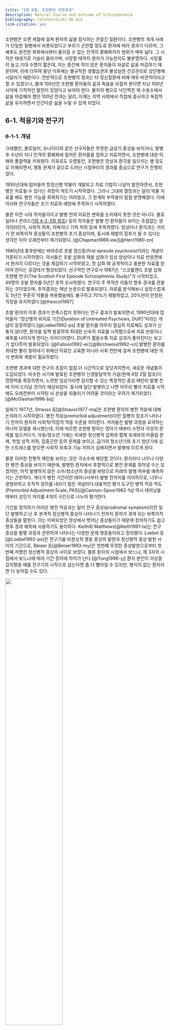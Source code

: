 ```yaml
---
title: "1장 6절: 조현병의 자연경과"
description: Natural Course and Outcome of Schizophrenia
bibliography: references/01-06.bib
link-citation: yes
---
```


<a href="article-01-05.html"><i class="arrow far fa-arrow-alt-circle-left"></i></a>

조현병은 오랜 세월에 걸쳐 환자의 삶을 잠식하는 끈질긴 질환이다. 조현병의 개개 사례가 단일한 질병에서 비롯되었다고 부르기 곤란할 정도로 환자에 따라 경과가 다르며, 그 예후도 완전한 회복에서부터 돌이킬 수 없는 인격의 황폐화까지 범위가 매우 넓다. 그 시작은 태생기로 거슬러 올라가며, 사망할 때까지 완치가 가능한지도 불분명하다. 사망률이 높고 기대 수명이 짧은데, 이는 중간에 적지 않은 환자들이 자살로 삶을 마감하기 때문이며, 이에 더하여 중년 이후에는 불규칙한 생활습관과 불성실한 건강관리로 성인병에 시달리기 때문이다. 전반적으로 조현병의 경과는 타 정신질환에 비해 매우 비관적이라고 할 수 있겠으나, 불과 100년전 조현병 환자들의 삶과 죽음을 되짚어 본다면 지난 100년 사이에 기적적인 발전이 있었다고 보아야 한다. 불치의 병으로 낙인찍힌 채 수용소에서 삶을 마감해야 했던 100년 전과는 달리, 이제는 지역 사회에서 직업에 종사하고 독립적 삶을 유지하면서 인간다운 삶을 누릴 수 있게 되었다.

## 6-1. 적응기와 전구기

### 6-1-1. 개념

크레펠린, 블로일러, 슈나이더와 같은 선구자들은 뚜렷한 급성기 증상을 보이거나, 발병 후 수년이 지나 인격의 황폐화에 접어든 환자들을 접하고 치료하면서, 조현병에 대한 이해와 통찰력을 키워왔다. 이후로도 오랜동안, 조현병은 망상과 환각을 일으키는 병 정도로 이해되면서, 행동 문제가 겉으로 드러난 시점부터의 경과를 중심으로 연구가 진행되었다.

1950년대에 접어들어 항정신병 약물이 개발되고 치료 기법이 나날이 발전하면서, 조현병은 치료될 수 있다는 희망이 싹트기 시작하였다. 그러나 그대와 열망과는 달리 약물 치료를 해도 병전 기능을 회복하기는 어려웠고, 그 한계와 부작용이 점점 분명해졌다. 이에 의사와 연구자들은 조기 치료와 예방에 주목하기 시작하였다.

물론 이전 시대 학자들이라고 발병 전의 미묘한 변화를 눈치채지 못한 것은 아니다. 블로일러나 콘라드([1장 4-2-3절 참조](article-01-01.html#delusional-mood)) 등의 학자들은 발병 전 환자들이 보이는 초점없는 생각이라던가, 사회적 위축, 의욕이나 기력 저하 등에 주목하였다. 망상이나 환각과는 거리가 먼 비특이적 증상들이 조현병의 초기 증상이며, 동시에 재발의 징후가 될 수 있다는 생각은 이미 오래전부터 제기되었다. [@Chapman1966-ew][@Herz1980-zn]

1980년대 중후반에는 바야흐로 초발 정신증(first episode psychosis)이라는 개념이 거론되기 시작하였다. 의사들은 초발 삽화와 재발 삽화가 임상 양상이나 치료 반응면에서 현저히 다르다는 것을 체감하기 시작하였고, 첫 삽화 때 공격적이고 충분한 치료를 받아야 한다는 공감대가 형성되었다. 선구적인 연구로서 1987년, "스코틀랜드 초발 삽화 조현병 연구(The Scottish First Episode Schizophrenia Study)"가 시작되었고, 49명의 초발 환자를 5년간 추적 조사하였다. 연구의 주 목적은 이들의 향후 경과를 관찰하는 것이었으며, 추적결과는 매년 논문으로 발표되었다. 자료를 분석해보니 실망스럽게도 5년간 꾸준히 약물을 복용했음에도 불구하고 70%가 재발하였고, 20%만이 안정된 직장을 유지하였다.[@thescot1987]

초발 환자의 이후 경과가 만족스럽지 못하다는 연구 결과가 발표되면서, 1990년대에 접어들자 "정신병의 비치료 기간(Duration of Untreated Psychosis, DUP)"이라는 개념이 등장하였다.[@Loebel1992-ps] 초발 환자를 아무리 열심히 치료해도 성과가 신통치 않다면, 환자를 일찍 발굴하여 최대한 신속히 치료를 시작함으로써 치료 반응이나 예후를 나아지게 한다는 아이디어였다. DUP가 짧을수록 치료 성과가 좋아진다는 보고가 앞다투어 발표되었다. [@Falloon1992-ec][@Birchwood1992-vn] 발병한 환자를 최대한 빨리 찾아내기 위해선 의료인 교육뿐 아니라 사회 전반에 걸쳐 조현병에 대한 의식 변화와 계몽이 필요하였다.

조현병 경과에 대한 연구의 초점이 점점 더 시간적으로 앞당겨지면서, 새로운 개념들이 도입되었다. 비슷한 시기에 발표된 조현병의 신경발달학적 가설(현재 4장 2절 참조)이 영향력을 확장하면서, 노련한 임상가라면 감지할 수 있는 특징적인 증상 패턴이 발병 전에 이미 드러날 것이라 예상되었다. 동시에 일단 발병하고 나면 아무리 빨리 치료를 시작해도 오래전부터 시작된 뇌 손상을 되돌리기 어려울 것이라는 우려가 제기되었다.[@McGlashan1996-bq]

일찌기 1977년, Strauss 등[@Strauss1977-mq]은 조현병 환자의 병전 적응에 대해 논의하기 시작하였다. 병전 적응(premorbid adjustment)이란 질병의 징조가 나타나기 전까지 환자의 사회적/직업적 적응 수준을 의미한다. 저자들은 발병 과정을 요약하는 하나의 모델을 제시했는데, 이에 따르면 조현병 환자는 영아기 때부터 수면과 각성의 문제를 일으키다가, 아동/청소년 기에는 미세한 정신병적 삽화와 함께 또래와의 어울림 문제, 학업 성적 저하, 집중곤란 등의 문제를 보이고, 급기야 청소년기와 초기 청년기에 심한 스트레스를 받으면 사회적 위축과 기능 저하가 심해지면서 발병에 이르게 된다.

물론 이러한 전형적 패턴을 보이는 것은 극소수에 해당할 것이다. 환자마다 너무나 다양한 병전 증상을 보이기 때문에, 발병한 환자에서 후향적으로 병전 문제를 찾아낼 수는 있겠지만, 아직 발병하지 않은 소아/청소년의 증상을 바탕으로 미래의 발병 여부를 예측하기는 곤란하다. 게다가 병전 기간이란 태어나서부터 발병 전까지를 의미하므로, 너무나 광범위하고 조작적 정의를 내리기 힘든 개념이다.대표적인 평가 도구인 병적 적응 척도(Premorbid Adjustment Scale, PAS)[@Cannon-Spoor1982-fq] 역시 태어났을 때부터 성인기 까지를 4개의 구간으로 나누어 평가한다.

기간을 정의하기 어려운 병전 적응과는 달리 전구 증상(prodromal symptom)이란 일단 발병하고 난 후 본격적 정신병적 증상이 나타나기 전까지 환자가 겪게 되는 비특이적 증상들을 말한다. 이는 어찌되었던 정상에서 벗어난 증상들이기 때문에 정의하기도 쉽고 향후 경과 예측에 사용하기도 용이하다. Keith와 Matthews[@Keith1991-ta]는 전구증상을 발병 과정과 관련하여 나타나는 다양한 문제 행동들이라고 정의했다. Loebel 등[@Loebel1992-ps]은 전구기를 비정상적 행동 증상의 발현과 정신병적 증상 발현 사이의 기간으로, Beiser 등[@Beiser1993-my]은 첫번째 뚜렷한 증상발현으로부터 첫번째 저명한 정신병적 증상의 사이로 보았다. 물론 환자의 시점에서 보느냐, 제 3자의 시점에서 보느냐에 따라 기간 정의에 차이가 난다.[@Yung1996-yj] 환자 본인이 이상을 감지했을 때를 전구기의 시작으로 삼는다면 좀 더 빨라질 수 있지만, 병식이 없는 환자라면 더 늦어질 수도 있다.

![](images/01-06/img_0.png){width="60%"}

<figcaption>

Figure 1. A model of the long-term course of schizophrenia. Modified from [@McGlashan1996-bq]

</figcaption>

병적 적응기, 전구기, 급성기, 잔류기, 만성기 등 조현병의 경과가 일정한 단계를 거친다는 아이디어가 자리를 잡아가면서(그림 1), Fava와 Kellner[@Fava1993-uz]는 최초로 조현병에 병기 모델(staging model)을 적용하였다. Fava와 Kellner는 전구 증상부터를 제 1기로 정하고 있다. 물론 이러한 병기는 절대적인 것이 아니며, 병기와 병기 간의 구분도 분명하지 않다. 또한 순서대로 밟지 않고 병기를 거슬러 올라가거나 구간을 반복하는 경우도 있다.

학문적 추세가 조기 발굴과 조기 치료를 강조하면서 병기에 포함되는 범위가 점점 앞으로 당겨졌다. Liberman 등[@Lieberman2001-zf]은 각각의 병기와 그 시기에 겪게 되는 생물학적 변화를 대응시키면서 병전 적응기도 병기 모델에 포함시켰다. 그는 병전 기간 동안에 신경계의 비정상적인 발달로 인한 신경 회로의 이상이 누적된다고 여겼다.

| Stage   | Description                                           |
|---------|-------------------------------------------------------|
| Stage 1 | Prodromal (mainly affective and negative symptoms)    |
| Stage 2 | Acute episode                                         |
| Stage 3 | Residual symptom from the previous episode            |
| Stage 4 | Subchronic (less than 2 years but more than 6 months) |
| Stage 5 | Chronic (more than 2 years)                           |

: (\#tab:fava-stage) Stages of schizophrenia. Modified from [@Fava1993-uz]


![Stages of schizophrneia](images/01-06/img_1.png)​

<figcaption>

Figure 2. Stages of schizophrenia. Modified from [@Lieberman2019-jf]

</figcaption>

### 6-1-2 병전과 전구기의 주요 증상

병전 적응기는 아직 발병하기 전이기 때문에, 연구를 진행하는 것 자체가 어렵다. 지금까지 행해진 연구는 보통 환자 가족 등 고위험군을 코호트로 삼아 전향적으로 추적하거나, 이미 발병한 환자를 대상으로 후향적으로 과거력을 조사한다. 후자의 경우 회상한 내용에 명백한 편향이 있을 수 있다. 워낙 비특이적이라 특정한 증상을 찾아내기보다는 광범위한 적응 정도를 추적한다. 연구결과에 따르면, 조현병 환자의 PAS 점수는 아동기부터 대조군보다 현저히 높아 발달 과정에 다양한 문제를 보인다는 것을 엿볼 수 있다. 특히 대조군은 청소년기에서 성인기로 넘어가면서 부쩍 점수가 감소하는데, 환자군은 오히려 급격히 증가한다. (그림 3) Shapiro 등[@Shapiro2009-ji]의 연구에 따르면 환자 가족 즉 고위험군은 대조군보다 점수가 높긴 하지만, 청소년기-성인기의 변화는 대조군과 동일한 패턴을 보인다. 이를 토대로 추론해보면, 아동기까지는 병전 적응 정도가 대조군에 비해 크게 차이가 나지 않지만, 후기 청소년기에 접어들면 상당한 차이가 나리라 예상할 수 있다.

![](images/01-06/img_2.png)

<figcaption>

Figure 3. Trajectories of Premorbid Adjustment Scale (PAS) score by diagnostic group.<br>Modified from [@Shapiro2009-ji]

</figcaption>

단순히 정상적인 기능 발현이 제대로 되지 않는 병전 적응기에 비해, 전구기에는 보다 명확한 비특이적 증상이 나타난다. Lieberman 등[(Lieberman et al. 2001)](https://paperpile.com/c/mJkxZF/eO0L)은 대표적인 전구증상으로 비특이적인 기분 증상, 불안, 감정기복, 자극과민성, 수면장애, 주의 집중 곤란, 마술적 사고, 일시적 망상이나 환각, 대인 기피, 집착, 약물 사용 문제 등을 나열하였다. Yung과 McGorry[(Yung and McGorry 1996)](https://paperpile.com/c/mJkxZF/rtD9)는 과거 문헌에서 전구 증상으로 언급되었던 증상들을 추려 정리했는데, 이는 표 2와 같다.

::: {.l-body-outset}
| 신경증적 증상  | 기분 증상     | 의욕 변화           | 인지 증상        | 신체 증상            | 행동 변화           | 기타           |
|----------------|---------------|---------------------|------------------|----------------------|---------------------|----------------|
| 불안           | 우울          | 무기력, 욕망의 상실 | 주의 집중 곤란   | 막연한 신체증상 호소 | 학업/직업 기능 저하 | 강박증         |
| 좌불안석       | 무쾌감증      | 따분함, 흥미 저하   | 집착, 백일몽     | 체중 감소            | 사회적 위축         | 해리현상       |
| 분노, 이자극성 | 죄책감        | 피로, 기력 감퇴     | 사고 차단        | 식욕 부진            | 충동성              | 대인관계 민감  |
|                | 자살사고      |                     | 추상적 사고 곤란 | 수면 장애            | 기이한 행동         | 자기 경험 변화 |
|                | 심한 감정기복 |                     |                  |                      | 공격적, 파괴적 행동 | 언어구사 이상  |
|                |               |                     |                  |                      |                     | 지각 변화      |
|                |               |                     |                  |                      |                     | 편집 경향      |
:::

<figcaption>

Table 2. Domains and exemplary symptoms in prodromal stage of schizophrenia.<br> Modified from [@Yung1996-yj]

</figcaption>

표 2에서 보는 바와 같이 광범위한 정신병리가 모두 나타날 수 있기 때문에, 이를 통해 발병을 예측하기는 매우 어렵다. 그러나 일부 학자들은 특히 조현병과 주로 연관되는 진단 특이적인 증상이 있다고 주장한다.예를 들어 Cameron[@Cameron1938-cw]은 의심 경향, 혼란감, 기이한 신체적 경험을 언급했으며, Chapman[@Chapman1966-ew]은 주의집중 곤란 특히 선택적 주의의 곤란과 지각의 미묘한 변화가 특징적이라고 하였다. 슈나이더의 제자인 <s>Huber</s>는 1960년대부터 기본 증상(basic symptoms)이라는 개념을 발전시켜 왔다. 이 개념은 환자의 주관적 경험에 초점을 맞추어, 환자 자신과 세상을 경험하는 느낌에 미묘한 변화가 있거나, 평범하게 벌어지는 주변 상황에 적절히 대처하기 어려워하는 현상들을 가리킨다. 기본 증상 개념을 옹호하는 학자들은 객관적 증상보다 이러한 주관적 느낌의 변화가 조현병의 전형적인 전구 증상이며, 역설적으로 이들 증상이 사라지면서 전형적인 정신병적 증상이 뒤를 잇는다고 말한다. 그래서 이러한 기본 증상을 "전초 증후군(outpost syndrome)"이라 칭하기도 한다. 유럽에서는 기본 증상을 중심으로 Cognitive Disturbances scale (COGDIS)와 Cognitive-Perceptive basic symptoms scale (COPER)라는 평가도구가 개발되었으며, 이 척도들은 고위험 군의 발병을 미리 찾아내기 위한 목적으로 사용되고 있다.[@Schultze-Lutter2015-oo][@Schultze-Lutter2016-xk]

<aside>

**Gerd Huber** (1921\~2012): 독일의 정신과 의사. 조현병 환자의 장기 종적 관찰인 본 연구(Bonn study)를 통하여 조현병의 초기 경과에 대해 연구하였다. 소위 "기본 증상(Basic symptoms)" 개념을 제안하였으며, 이 개념은 현재도 [International Working Group on Basic Symptoms](https://basicssymptoms.org)을 통해 연구가 지속되고 있다.

</aside>

주관적 증상을 강조하는 유럽에 비해 미국에서는 보다 객관적인 지표를 강조하고 있다. 2004년 무렵, 미국의 연구자들은 다기관 공동연구인 "북미 전구증상 종적 연구 (North American Prodrome Longitudinal Study, NAPLS)"를 진행하기 시작하였다. [@Addington2007-lo] 연구를 진행하기 위해선 잠정적 전구기 모델과 표준화된 평가 도구가 필요했는데, 그들은 평가 도구로 Structured Interview for Prodromal Syndromes (SIPS)[@Miller2003-os]를 사용하기로 결정하였다. 이 도구의 평가항목을 보면 음성증상을 비롯한 조현병의 제반 항목이 대부분 들어있으며, 수면 장애나 스트레스 내성 약화 등 신경증적 증상도 포함되어 있다. NAPLS의 연구자들은 SIPS 평가 결과를 분석한 후, 전구증상으로 인해 의사를 찾게 되는 경우를 세가지로 요약하였다. 첫째는 SIPS 양성 증상에 해당되는 각 항목이 중등도 이상이거나 지난 1년간 상승했으며 빈도가 잦아진 경우이다. 둘째는 친척 중에 조현병 환자가 있으며 지난 1년간 병전에 비해 상당히 기능이 떨어진 경우이다, 셋째, SIPS 양성 증상이 정신병적 단계에 도달하지만 일시적이어서, 한번에 1시간을 넘지 않는 범위에서 증상이 나타났다 사라졌다를 반복하는 경우이다. NAPLS의 연구자들은 SIPS 결과 및 인구학적 정보를 바탕으로 향후 발병의 위험도를 계산하는 모델을 개발하였고, 이는 민감도 94%, 특이도 23.6%의 성적을 보였다.[@Cannon2016-cx] NAPLS 연구는 이후 전구기를 이해하고, 고 위험군을 가려내는데 있어 큰 영향을 끼쳤다.

<aside>

NAPLS에서 만든 모델은 [An Individualized Risk Calculator for Psychosis](https://riskcalc.org/napls/)에 접속하면 직접 사용해 볼 수 있다.

</aside>

::: {.l-body-outset}
+--------------------------------------------+---------------------------+--------------------------------------+-----------------------------------------+
| P. Positive                                | N. Negative               | D. Disorganization                   | G. General symptoms                     |
+============================================+===========================+======================================+=========================================+
| P1. Unusual thought content                | N1. Social anhedonia      | D1. Odd behavior or appearance       | G1. Sleep disturbance                   |
+--------------------------------------------+---------------------------+--------------------------------------+-----------------------------------------+
| P2. Suspiciousness/persecutory ideas       | N2. Avolition             | D2. Bizarre thinking                 | G2. Dysphoric mood                      |
+--------------------------------------------+---------------------------+--------------------------------------+-----------------------------------------+
| P3. Grandiose ideas                        | N3. Expression of emotion | D3. Trouble with focus and attention | G3. Motor disturbances                  |
+--------------------------------------------+---------------------------+--------------------------------------+-----------------------------------------+
| P4. Perceptual abnormalities/hallucination | N4. Experience of self    | D4. Impairment in personal hygiene   | G4. Impaired tolerance to normal stress |
+--------------------------------------------+---------------------------+--------------------------------------+-----------------------------------------+
| P5. Disorganized communication             | N5. Ideational richness   |                                      |                                         |
+--------------------------------------------+---------------------------+--------------------------------------+-----------------------------------------+
|                                            | N6. Occupational function |                                      |                                         |
+--------------------------------------------+---------------------------+--------------------------------------+-----------------------------------------+
:::

<figcaption>

Table 3. Structured Interview for Prodromal Syndromes (SIPS)

</figcaption>

### 6-1-3. DSM에서의 전구 증상

DSM-IIIR은 조현병의 전구 증상을 따로 열거하고 있지만, DSM-IV부터는 더 이상 언급하지 않고 있다. DSM-5 역시 전구증상에 대한 언급을 찾을 수 없지만, 대신 향후 연구 대상인 질병 목록에 "약화된 정신병 증후군(Attenuated Psychosis Syndrome)"을 올려놓고 있다. 이 질환은 그 진단 기준만을 보면 위에 언급한 조현병의 전구증상과 크게 차이나지 않는다. DSM-5에 이 질환을 넣느냐 마느냐로 의견이 분분할 때만 해도 이 상태는 "정신병 위험 증후군(Psychosis Risk Syndrome)"이라 하여 좀더 전구기 증상과 개념이 접근해 있었다.[@Carpenter2009-jg][@Woods2009-vg] 그러나 예상과는 달리 가벼운 정신병적 증상을 오랫동안 앓아온 환자 중 절반 이상이 결코 조현병으로 이행되지 않는다는 연구 결과가 거듭 발표되자, 약화된 정신병 증후군이라는 명칭이 더 적절해보였다.[@Xu2015-wi] 아직 이 상태가 정식 DSM 진단명이 되지는 못했지만, 조현병의 조기 발견이라는 측면이 아니라 그 자체의 임상적 중요성에 의해 활발한 논의가 진행되고 있다.

<aside>

**Prodromal symptoms of schizophrenia**

1.  Marked social isolation or withdrawal
2.  Marked impairment in role functioning
3.  Markedly peculiar behavior
4.  Marked impairment in personal hygiene and grooming
5.  Blunted or inappropriate affect
6.  Digressive, vague, over-elaborate or circumstantial speech
7.  Odd beliefs or magical thinking
8.  Unusual perceptual experiences
9.  Marked lack of initiative, interests, or energy.

</aside>

### 6-1-4. 전구기에서 발병으로의 이행

전구기는 전정신병 단계(pre-psychotic phase)와 정신병 단계(psychotic phase)의 두 단계로 나누어 생각해 볼 수 있다. 전자가 정신병적 증상을 제외한 비특이적인 증상이 주를 이룬다면, 후자는 약화된 정신병 증후군에 가깝다. 자연히 전자가 선행하며, Häfner 등[@Hafner2003-zw]은 전자가 2\~4년을 끈다면 후자는 2년 미만이라고 하였다. 전구증상을 어떻게 정의하느냐에 따라 천양지차이지만, 미약할 지라도 망상, 환각을 보였던 경우에는 40\~50% 정도가 조현병으로 이행된다.[@Hafner2003-zw] 그러나 최근의 연구결과는 좀 다른 양상을 보여준다. 아무래도 전구기에 대한 관심이 높아지면서 평가도구의 민감도가 높아진 때문인지, 최근 연구일수록 조현병으로의 이행 비율이 조금씩 낮아지고 있다. 2011년 행해진 메타 분석에 따르면 약화된 정신병적 증상을 보여 임상적 발병 위험군(Clinical High-Risk, CHR)으로 분류된 환자들은, 6개월 내 18%, 1년내 22%, 2년 내 29%, 3년 내 36%가 조현병으로 이행되었다.[@Fusar-Poli2012-ge]

환자에 따라 전구기 증상이 다른 것처럼 그 기간도 각양각색이다. 수일에서 수년까지 지속되기도 하며, 20\~25% 정도의 환자는 전구증상없이 갑자기 발병한다.[@Freudenreich2019-kb] Beiser 등[@Beiser1993-my]은 전구기의 중앙값이 52.7주라고 보고하였고, Loebel 등[@Loebel1992-ps]은 초발 조현병 환자에서 전구기는 평균 98.5주였다고 보고하였다. 대체로 첫 번째 정신증상과 본격적인 정신병의 발병 사이의 평균적인 시간은 약 2년 정도 (중앙값은 1년) 걸린다.[@Yung1999-xq] 그러나 발병에 도달하지 않았다 할지라도, 임상적 발병 위험군(CHR) 환자가 별 문제가 없느냐 하면 그렇지 않다. 약화된 정신병 증후군을 앓고 있는 것으로 분류되는 이들 환자들 역시, 전구증상 자체 때문에 고통을 받는다.[@Lin2015-wb] 약화된 증상이라 할 지라도 치료없이 저절로 회복되는 경우는 절반 정도에 지나지 않는다.[@Addington2011-zw]

전구기에서 발병에 이르는 상황의 임상적 변화는 자세히 알려져 있지 않다. 환자가 어떻게든 심리적으로 대처하면서 내부에 담아두고 있던 증상이, 정도가 심해지면서 외부 행동의 이상으로 나타나면 조현병이 발병했다고 판단하는 것 뿐이다. 발병 이전에 환자들은 정신병적 증상 뿐 아니라 우울, 불안을 함께 겪으며, 사회적/직업적 기능의 점진적 저하가 드러난다. 환자에 따라선, 발병 이전에 이미 기능 저하 때문에 학업/직업을 유지하지 못하기도 하며, 음성 증상의 증거가 미리 엿보이는 경우도 있다.[@Piskulic2012-un][@Devoe2020-zq] Healey 등[@Healey2018-hi]은 지난 2년간의 증상 변화를 바탕으로, 발병에 이르는 군의 특징을 조사하였다. 증상의 정도가 심하지 않고 인지증상의 증거가 없는 경우, 이행하는 비율은 5.6%에 지나지 않았다. 반면 최근 2년 동안 편집 경향이 강화되고 우울증에 빠진 경우는 이행 비율이 14.2%였으며, 음성/인지 증상이 이미 눈에 띄게 된 경우에는 30% 가까이 이행하였다. 결론적으로 본격적 조현병으로 이행하는 군은, 이미 전구기부터 정신병적 증상 뿐 아니라 퇴행 증상을 보이기 시작한다는 것을 알 수 있다.

## 6-2. 첫 발병

### 6-2-1. 초발 삽화

상당 기간 동안 전구기에 머물러있었던 경우, 전구기와 초발 삽화를 구분하는 것은 인위적 구분에 불과할 수 있다. 그러나 초발 삽화는 아무런 전조증상없이 발병하기도 하며, 전구기와는 질적으로 차이나는 증상을 겪기 시작하기도 한다. 환자가 외적으로 확연히 드러나는 기이한 행동을 보이거나, 폭력 성향을 보이면 쉽사리 주위에서도 눈치를 챌 수 있으나, 그렇지 않은 경우에는 발병을 하고도 치료를 받기까지 상당한 시간이 걸릴 수 있다. 증상의 심각도와는 상관없이 급성 발병인 경우 점진적 발병에 비해 장기적 예후가 양호하다.[@Kanahara2013-ib] 그 원인이 두 경우 사이의 생물학적 차이에 의한 것인지, 단순히 급성 발병은 정신병의 비치료 기간(DUP)가 짧기 때문인지는 분명하지 않다.

환자는 처음 겪게 되는 정신병적 증상때문에 당황하고 공포에 휩싸이며, 진실과 동떨어지더라도 의미를 부여하여 어떻게든 이해하고자 하며, 필사적으로 그 원인을 찾고자 한다.[@Troube2013-gl][@Bergamin2020-yq] 망상 자체에 포함된 가해자가 아니라해도, 가족이나 이웃 기타 주변인물이 자신의 고통에 관련되어 있다고 생각하기 때문에 사람을 피하며, 사회적으로 고립된다. 가까운 사람에게 분노를 폭발시키거나, 자해를 시도하기도 한다. 처음에는 이런 식으로 투쟁하려 애써보기도 하지만, 어떻게 해도 망상이나 환각이 지속된다는 사실에 맞부딪히면서 좌절, 포기에 빠진다. 수치심이나 피해사고 때문에 남에게 도움을 구하지도 못한다. 더군다나 전문가의 도움을 구하는 것은 자신이 미쳤다는 것은 인정하게 되는 셈이기 때문에 더더욱 숨기려 하거나 치료 권유를 거부한다. 대신 담배, 술, 기타 남용 물질에 의존하면서 스스로 증상을 가라앉히려 애쓴다.[@Goswami2004-dp] 일부 환자들은 자신이 점점 통제불능이 되어간다는 것을 인식하며, 이러한 변화에 공포를 느낀다. 이들 환자들은, 결국 통제가 안 되어 한바탕 소동을 일으킨 후 정신병동에 입원하게 되면 오히려 안도감을 느끼기도 한다.

환자가 자신의 증상을 숨기는 경향이 높기 때문에 비치료 기간(DUP)이 필요없이 길어진다. 메타 분석에서 DUP의 평균 값은 약 1년 (67.4주)이지만, 워낙 치우친 분포를 하기 때문에 평균값은 별 의미가 없다.[@Large2008-mk] 양성 증상이 심한 경우 DUP가 짧으며, 그에 비해 음성 증상이 일찍 시작되었을 때는 DUP가 현저하게 길다. 알코올 등 약물 남용이 동반되었을 때도 DUP가 길어진다.[@Howes2021-nq] DUP는 워낙 중요한 치료 반응의 예측인자이기 때문에 DUP를 줄이는 것은 의사들의 당면과제이다. 그러나 많은 조기 발견 프로그램들이 양성 증상에 초점을 맞추고 있는데 비해, 정작 DUP를 늘이는 것은 음성/인지 증상이라 방향 조절이 필요할 것으로 보인다.

### 6-2-2. 초발 삽화의 치료 반응

임상적 경험에 따르면 초발 삽화를 겪는 환자는 재발 환자나 만성 환자에 비해 확연히 치료 반응이 양호하다. 초발 환자 522명을 대상으로 리스페리돈 혹은 할로페리돌 단일 약제를 이용하여 치료한 결과에 따르면 4주 이내에 77%의 환자가 임상적으로 의미있는 반응(PANSS 총점이 20%이상 감소)을 보였다.[@Emsley2006-it] 물론 11.2%의 환자는 8주가 지나도 의미있는 반응을 보이지 않았다. 만성 환자와는 달리 1주일 내에 반응을 보이는 환자도 약 1/4에 달하였다. 최근에 행해진 메타 분석에 의하면 초발 삽화 환자가 최종적으로 PANSS 혹은 BPRS 총점의 20% 내지 50% 감소를 보이는 비율은 각각 81.3%와 51.9% 였다. 여성이거나 DUP가 짧은 환자가 유의하게 반응비율이 높았다.[@Zhu2017-aw] 거의 모든 연구에서 치료 직전 PANSS/BPRS 점수가 높은, 즉 증상이 심한 환자가 더 반응 비율이 높은 것으로 나타난다. 이는 양성 증상이 치료에 잘 반응한다는 것, 증상이 심한 환자는 DUP가 짧다는 것, 그리고 PANSS 점수가 낮아질 수록 거기서 더 호전되기가 어려워진다는 점 등으로 설명할 수 있다.

그러나 치료에 반응한다고 해서, 예외없이 관해에 도달하고 병전 기능을 되찾는 것은 아니다. 치료 반응이란 약물이 듣는다는 것 뿐이고, 증상이 소실되는 것을 의미하지는 않는다. 관해란 임상적으로 의미있는 증상이 없어지는 것을 의미하는데 (3장 4-1절 참조), 초발 삽화 환자에서 관해에 이르는 비율은 연구마다 큰 차이가 있지만 평균 35.6% 정도이다.[@AlAqeel2012-st] 기능적 회복(functional recovery)은 증상의 관해보다도 더 비율이 낮아서, 첫 발병 후 5년이 지났을 때 적절한 사회적 기능을 수행하는 환자의 비율은 25.5% 정도였으며, 그야말로 완전히 회복되는 비율은 13.7%에 지나지 않았다.[@Robinson2004-lv]

## 6-3. 초발 삽화 이후

### 6-3-1. 정신병후 우울증

초발 삽화에서 겨우 회복된 환자는 대체로 자신이 했던 경험을 잘 소화하지 못한다. 부인과 억압의 방어기제가 작동하며, 잘 기억하지 못하거나 대놓고 부인하기도 한다. 비정상적이었다는 것은 인정하지만 조현병이라는 진단을 받아들이지 못하기도 하며, 치료만 잘 받으면 아무 문제가 없다는 낙관론을 펴기도 한다. 오히려 사태를 있는 그대로 받아들인 환자는 우울과 좌절에 빠지기 쉽다. 정신병후 우울증이라는 개념은 매우 오래된 개념으로, 이에 대한 최초의 언급은 1920년대로 거슬러 올라간다.[@McGlashan1976-xm] 정신분석가들은 급성 정신병적 삽화를 겪은 환자들이, 회복 후 수개월이 지난 뒤에도 퇴행된 상태에 머물면서, 상담을 하려해도 말을 하지 않고 강한 저항을 보이는 것을 발견하였다. 분석가들은 이 시기 환자들이 부정, 투사, 왜곡을 주로 사용하며, 자기애적이고 퇴행적 상태에 머물러있다가 한참이 지난 후에야 조금씩 외부 현실로 빠져나온다고 보았다.이 시기 환자들은 심한 대인 기피와 함께 우울증과 유사한 증상을 보인다. McGlashan과 Carpenter[@McGlashan1976-xm]은 이러한 현상을 정신병후 우울증이라고 불렀다.

특히 초발 환자의 경우, 대다수 환자가 회복 후 잠깐이나마 우울증을 겪는다. 약 75%의 환자가 상당한 우울 증상을 경험하며, 22% 정도는 주요 우울증의 진단기준에 부합한다.[@Koreen1993-ln] 그러나 이러한 우울증이 정신병적 과정에서 회복한 환자가, 병식을 얻으면서 겪게되는 좌절인지는 확실하지 않다. 일단 분명한 것은 정신병후 우울증은 전구증상으로서의 우울증과는 확연히 구분된다는 점이다. 전구기 우울증은 정신병적 증상이 자리를 잡으면서 오히려 사라지는 경향이 있다. 전형적인 경과에서는 망상, 환각에서 회복된 환자가 처음에는 강한 의욕을 보이며 정상 생활로 되돌아가려고 애를 쓰지만, 얼마 지나지 않아 좌절, 무기력, 무의욕에 빠진다. 이 기간은 환자에 따라 차이가 심하며, 수개월이상 경우에 따라서는 1년 가까이 지속되기도 한다.[@Roth1970-uc]

<s>정신병후 우울증</s>을 독립적인 증후군으로 보아야 할 지는 애매하다. 일부 학자들은 우울 증상이 잔류하는 것은 삽화 자체가 아직 관해에 도달하지 않았기 때문이라고 하며, 약물 부작용에 의한 2차적 우울 증상을 감별해야 된다고 한다. 또한 애초에 진단을 정신병적 기분장애 혹은 조현정동 장애로 내려야 할 수도 있으며, 음성증상과의 구분 또한 명확하지 않다.

<aside>

정신병후 우울증은 DSM-IV에서 "조현병의 정신병후 우울 장애(postpsychotic depressive disorder of schizophrenia)"라고 하여 향후 연구가 필요한 진단으로 등재되었다. 그러나 이를 뒷받침하는 증거가 부족한 나머지, DSM-5에서는 다시 삭제되었고, 필요한 경우 Other Specified Depressive Disorder로 진단하도록 되어있다.

</aside>

원래 정신분석가들이 이 상태를 고찰할 때는, 정신병적 혼란을 겪고난 자아가 스스로 자신의 내면을 치유해나가는 과정을 묘사하고자 하였다. 그러다 DSM으로 대표되는 진단 만능의 시대로 넘어오면서, 진단기준에 넣어야 하느냐 말아야 하느냐로 분분하다가 결국 흐지부지 되어버린 느낌이다. 하지만, 임상 현장에서 초발 삽화 후 비관 및 자살 충동을 느끼는 환자는 드물지 않게 목격한다. 이러한 환자를 치료하는 의사는 곤란한 딜레마에 빠지게 된다. 향후 경과를 현실적으로 설명하면 환자의 비관과 좌절을 더 악화시킬 것이요, 그렇다고 지나치게 희망적인 전망을 제시하면 약물 순응도가 떨어질 위험이 있다.

### 6-3-2. 재발

초발 삽화의 치료 반응이 양호하다는 것은 긍정적인 부분이겠지만, 역으로 치료 순응도를 떨어뜨리는 원인이 되기도 한다. 심지어 기능적 회복을 이루지 못한 환자들도 고통스러운 망상이나 환각에서 벗어나기면 하면, 더 이상 약을 먹어야 될 필요성을 느끼지 못한다. 쉽게 회복했으니, 병 자체가 심각하지 않으리라 믿어버리는 것이다. 약물 순응도의 정의는 연구마다 다르지만, 초발 삽화 후 1년내에 약물 투여를 중단하는 비율은 50%가 넘는다.[@Ljungdalh2017-ms] 그런데 약물 중단은 재발의 가장 큰 요인 중 하나이다. 재발의 비율은 연구 대상군이나 기간, 재발의 정의에 따라 크게 차이가 나기 때문에 어림잡기 어렵지만, 약물 유지군과 약물 중단군의 차이는 뚜렷해보인다. Kishi 등[@Kishi2019-pb] 행한 메타 분석에 따르면 초발 삽화에서 회복된지 24개월 시점에서 재발 비율은 약물 중단군의 경우 60%에 이르렀으며, 이에 비해 유지군은 35% 정도에 머물렀다.

![](images/01-06/img_4.png)

<figcaption>

Figure 4. Relapse rate of first-episode patients with schizophrenia.<br> Modified from [@Kishi2019-pb]

</figcaption>

재발의 가장 주요한 원인 중 하나가 약물 중단이지만, 약물을 중단하고 바로 재발하는 것은 아니다. 이 기간은 환자마다 큰 차이가 나는데, 보고된 평균값은 200-300일 정도이다.[@Gaebel2011-aq][@Emsley2012-cg] 그러나 임상에서 흔히 경험하기로는 약물 중단 후 1-2개월 내에 재발하는 경우가 꽤 있으며, 심지어 며칠 내에 재발하기도 한다.[@Emsley2013-ts] 약물을 끊고 수주 내에 재발하는 경우에 대해선 해석이 엇갈린다. 이전 삽화가 제대로 관해를 이루지 못했기 때문일 수도 있고, 그 동안 질병 과정은 계속 진행되고 있었는데 약물에 의해 겉으로 나타나는 증상만 억제되었을 수도 있다. 흥미로운 것은 금단 정신병(withdrawal psychosis) 가설이다.(3-4-3 참조) 장기간 항정신병 약물을 사용하여 도파민 수용체의 민감도가 높아져 있다면 갑자기 약을 끊었을 때 급속히 재발할 수 있다.

꽤 오랜 동안의 전구 증상을 보이는 초발 삽화와는 달리, 재발은 상대적으로 단기간에 일어나는 경우가 많다. 따라서 특정 증상을 이용하여 재발을 예측하고, 이에 따라 필요할때만 항정신병 약물을 투여하는 <s>간헐적 약물 치료</s>는 별로 실용성이 없다.[(Gaebel et al. 2011)](https://paperpile.com/c/mJkxZF/H0bS) 재발의 위험을 알려주는 전구 증상을 흔히 "조기 경고 징후(early warning sign)"이라고 칭한다.[(Bustillo et al. 1995)](https://paperpile.com/c/mJkxZF/288S) 일반적으로는 처음에 우울감, 대인 기피, 식욕 및 수면 패턴 변화가 생기고, 뒤이어 감정적 기복과 불쾌감이 두드러지며, 마지막으로 뚜렷한 정신병적 증상이 따르게 된다.[(Birchwood et al. 2000)](https://paperpile.com/c/mJkxZF/Fmct) 일단 정신병적 증상이 출현하기 시작하면 며칠 내로 완전한 재발이 일어나기 때문에 그 전에 비특이적 증상만 갖고도 재발을 예측할 수 있어야 하는데, 이는 쉽지 않은 문제이다. 정신병후 우울증을 비롯하여, 조현병 환자가 일상생활에 제대로 적응하지 못하여 우울/불안을 보이는 것은 다반사이기 때문에, 이를 일일이 조기 경고 징후로 삼는것은 불가능하다.

<aside>

**간헐적 약물치료(Intermittent drug treatment)**: 항정신병 약물의 장기 사용이 중추신경계 혹은 신체 전반에 예기치 못한 부작용을 가져올 수 있다는 전제 하에, 투여된 약물의 총량을 어떻게든 줄이기 위해서 제안되었다. 이에 더하여 항정신병 약물을 지속적으로 투여하면 도파민 수용체의 보상성 상향 조절이 생겨 약물에 내성이 생길 것이라는 우려도 이를 뒷받침하였다. 일단 관해에 돌입하면 약물을 끊었다가 재발 징조가 보이면 재투여하는 방법(targeted intermittent treatment), 급격한 정신병적 증상발현시 위기 개입 정도로만 약물을 사용하는 방법, 약물 휴일 (drug holiday)등 다양한 방법이 있다.[@Sfera2013-fr]

</aside>

절대적 기준을 세워서 모든 환자에게 적용하기 보다는, 관해 상태였을 때의 각자만의 기능 수준과 비교하는 것이 효율적이다. 일부 학자들은, 각각의 환자는 재발할 때마다 동일한 증상 경과를 밟는다고 보았고, 이를 "재발 시그니처(relapse signature)"라고 불렀다.[@Birchwood1995-ih] 그러나 아무리 세심하게 추적관찰 한다고 해도, 조기 경고 징후를 이용하여 재발을 예방하는 것은 특이도가 떨어지거나 때를 놓치는 경우가 많아 실효성이 거의 없다.[@Gleeson2005-of]

일단 재발을 하게되면, 초발 삽화때 나타났던 증상들이 급격하게 다시 출현한다. 조금씩 증상이 악화되는 초발 삽화에서와는 달리, 재발 삽화는 마치 억눌려있던 증상들이 일거에 출현하는 듯한 양상을 보인다. 재발은 환자나 가족들에게 심리적, 사회적 피해를 입히는 것으로 끝나지 않는다. 재발이 거듭될 수록 인지/음성 증상이 악회되며, 다시 회복하였을 때의 기능 수준도 점점 떨어진다. 이 때문에 다수의 학자들은 재발 자체가 신경 독성을 띠고 있을 것이라 예상한다.(참조...) 재발을 거듭할 수록 치료 반응도 나빠진다. 반응 비율이 떨어질 뿐 아니라, 관해에 걸리는 시간도 늘어나며, 필요한 약물의 용량도 증가한다. Takeuchi 등[@Takeuchi2019-mj]이 조사한 바에 따르면 이러한 치료 반응의 악화 양상은 두번째 삽화에서도 이미 뚜렷해진다.

### 6-3-3. 장기 경과의 유형

정신과 의사들은 흔히 자신의 예후를 묻는 초발 조현병 환자와 그들의 가족에게 ¼, ½, ¼ 법칙을 설명한다. 즉 환자가 자연적으로 건강을 회복할 확률이 ¼ 이요, 증상은 남아있지만 그럭저럭 사회적 기능을 수행할 확률이 ½ 이요, 나머지 ¼ 은 아무리 치료해도 점진적 악화를 막을 수 없으리라는 법칙이다.

이는 원래 1960년대 스위스의 로잔 지역에서 시행된 "Enquête of Lausanne (로잔의 조사연구)"라는 연구에서 비롯되었다.[@Ciompi1980-ul] 주 연구책임자였던 Müller와 <s>Ciompi</s>는 1963년 이전에 처음으로 입원했던 65세 이하의 주요 정신질환 환자 5,661명을 연구 대상으로 삼았는데, 이중 1,642명이 조현병이었다. 이들에 대한 집중 인터뷰와 의무기록 조사를 통해 후향적으로 경과를 재구성하였다. 이 연구를 통해 조현병 환자의 기대 수명이 대조군보다 짧다는 것, 사인의 분포는 대조군과 유사하지만 상대적으로 암 유병률은 낮다는 것 등이 처음으로 알려졌다. 연구가 시작될 때 살아있던 289명의 조현병 환자에 대해서는 이후 추적 조사가 이루어졌다. 당시만 해도 조현병은 불치병이라는 인식이 강했고, 현대적인 약물 치료도 보급되지 않았을 때였다. 이러한 선입견과 달리 조사 대상의 ¼ 은 완전히 회복되어 정상적 삶을 누렸고, 인격의 황폐화로 진행된 환자는 ¼ 에 불과하였으며, 나머지 ½ 은 그 중간이었다. 이를 토대로 유명한 ¼, ½, ¼ 법칙이 탄생하게 되었다.[@Ciompi_undated-vq]

<aside>

**Luc Ciompi** (1929\~): 이탈리아 태생의 스위스 정신과 의사. 조현병 환자의 장기 추적 결과를 바탕으로, 이들의 예후가 심리사회적 지지체계에 달려있다고 주장하였다. 사회 정신의학(social psychiatry)을 발전시키는데 공헌하였으며, 1984년에는 스위스 Berne 지역에 "Soteria Berne"이라는 조현병 환자를 대상으로 한 치료-재활 공동체를 설립하였다.[@Ciompi2004-aa]

</aside>

Ciompi는 환자의 경과가 가족력 유무 보다는 환자를 둘러싼 환경적 요인이나 병전 성격 등 심리사회적 요인에 의해 좌우된다고 보고, 재발을 막기 위해서는 위기 개입(crisis intervention)이나, 지지 체계(support system) 마련으로 환자의 심리사회적 스트레스를 줄여주어야 한다고 주장한다. 이는 이후에 조현병 환자의 지역사회 재활의 중요한 개념으로 자리잡는다.

로잔에서의 연구가 부분적으로 후향적 연구였던 것에 비해, <s>블로일러</s>는 208명의 조현병 환자를 부려 23년간 추적 관찰하였다. 이 환자들은 1942\~43년 사이에 입원한 코호트로 정신약물학 태동기의 혜택을 약간이나마 본 그룹인데, 전체의 53%, 초발 환자만 따지면 66%가 회복되거나 상당히 호전되었다. 블로일러는 이 결과를 발표하면서 발병의 두 유형(급성과 만성), 중간 경과의 두 유형(기복형과 안정형), 그리고 최종 결과의 두 유형(회복과 심각한 손상)을 구분하였다. 이를 조합하면 2 x 2 x 2 = 8로 8개 유형의 경과가 도출된다.

<aside>

**Manfred Bleuler** (1903\~1994): 스위스의 정신과 의사., Eugen Bleuler의 아들로 쮜리히 의과대학 교수로 재직했으며, 부속 병원인 Burghölzli 병원에서 환자를 돌보았다. 아버지 Bleuler의 이론을 가다듬고 전파하는데 공헌하였다.

</aside>

::: {.l-body-outset}
+---------+-------------+---------+----------+------------+---------+---------+------+------+
| Onset   | Course      | Outcome | Lausanne | Burgholzli | Vermont | Chicago | ISoS | Mean |
+=========+=============+=========+==========+============+=========+=========+======+======+
| Acute   | Undula ting | Mild    | 25.4     | 35         | 7       | 10.8    | 29.4 | 21.5 |
+---------+-------------+---------+----------+------------+---------+---------+------+------+
| Chronic | Undula ting | Mild    | 9.6      |            | 38      | 6.8     | 22.6 | 19.3 |
+---------+-------------+---------+----------+------------+---------+---------+------+------+
| Chronic | Simple      | Severe  | 24.1     | 15         | 4       | 36.5    | 14.4 | 18.8 |
+---------+-------------+---------+----------+------------+---------+---------+------+------+
| Chronic | Undula ting | Severe  | 5.3      |            | 27      | 12.2    | 4    | 12.1 |
+---------+-------------+---------+----------+------------+---------+---------+------+------+
| Chronic | Simple      | Mild    | 10.1     | 7.5        | 12      | 4.1     | 10.4 | 8.8  |
+---------+-------------+---------+----------+------------+---------+---------+------+------+
| Acute   | Simple      | Severe  | 8.3      | 10         | 3       | 13.5    | 9.1  | 8.8  |
+---------+-------------+---------+----------+------------+---------+---------+------+------+
| Acute   | Undula ting | Severe  | 11.9     | 5          | 4       | 9.5     | 4.9  | 7.1  |
+---------+-------------+---------+----------+------------+---------+---------+------+------+
| Acute   | Simple      | Mild    | 5.3      | 5          | 5       | 6.8     | 5.3  | 5.5  |
+---------+-------------+---------+----------+------------+---------+---------+------+------+
:::

<figcaption>

Table 4. Types of long-term course of schizophrenia and their proportion in several longitudinal observation studies.<br> Modified from [@Hafner2014-cx]<br> <br> <b>Studies and their sources</b>:<br> <br> Lausanne [@Ciompi1980-ul], Burgholzli [@Bleuler1978-cm], Vermont [@Harding1987-gr], Chicago [@Marengo1991-fj],

</figcaption>

<br> 이후에 진행되었던 몇몇 대규모 종적 관찰 연구의 결과를 종합하여 8개 유형의 비율을 구하면 표 4와 같다. 급격히 혹은 서서히 발병하여 재발을 거듭하다가 나이가 들면 어느 정도 증상이 안정화되고 일상을 되찾는 경우가 전체의 40% 정도로 가장 많으며, 그 뒤를 회복과 재발이 뚜렷하지 않은채 서서히 기능을 상실해가는 유형이 차지하고 있다 (18%). 유형의 분포를 좀더 분석하면, 재발/호전을 반복하는 기복형(undulating)이 좀더 예후가 좋으며, 급성 발병인 경우 좀더 기복형이 차지하는 비율이 크다. 가장 예후가 좋지 않은 것은 전구기서부터 삽화가 분명하지 않은 채 증상이 지속되는 유형이다.

명확한 데이터가 제시되지는 않았으나, 조현병 발병 후 첫 수년 동안은 심한 증상 및 잦은 재발로 인하여 삶 전체가 혼란에 빠진다. 이때는 아직 병식이 확립되지 않아 치료진과의 마찰도 빈번하며, 반복되는 비자발적 입원으로 인해 가족과도 대립이 심할 때이다. 환자는 아직 증상에 대처할만한 나름대로의 방안을 마련하지 못했고, 자신에게 병이 있다는 것을 부인해야할 지 수긍해야 할 지도 결정하지 못했다. 병전의 정체성을 포기하지 못했기 때문에 좌절과 방황이 극심하며, 만성기에 비해 자살 위험도 높은 편이다.

Shepherd 등[@Shepherd1989-rs]는 49명의 초발 환자를 5년간 추적관찰 하였다. 그는 이 환자들의 경과 유형을 4가지 군으로 나누었는데, 이는 그림 5와 같다. Ciompi의 ¼, ½, ¼ 법칙처럼, 전체 환자의 ¼ 은 단 한번 삽화를 겪은 이후 재발 없이 기능을 완전히 회복하였고, 43%는 삽화가 반복되나 기능 수준의 점진적 저하는 보이지 않는다. 나머지 35%는 지속적으로 기능 수준이 저하되어 만성화에 이른다.

![](images/01-06/img_5.png)

<figcaption>

Figure 5. Course of illness in first-episode patients with schizophrenia during 5 years after discharge.<br> Modified from [@Shepherd1989-rs]

</figcaption>

### 6-3-4. 심리적 적응

조현병 초기의 질풍노도와 같은 시기를 지나가면, 환자들은 나름대로 증상에 적응하기 시작한다. 실상 환자가 적응해야 하는 것은 증상 뿐만은 아니다. 대다수의 환자들은 학업을 중단하고, 직장을 잃었으며, 가족과 단절되어 삶의 터전을 상실한다. 또한 피해망상으로 인해 스스로 지역사회에 등을 돌렸을 뿐 아니라, 지역사회 역시 편견과 차별로 환자를 궁지에 몰아넣는다.

이러한 힘든 상황에서 회복의 실마리를 찾기란 여간 어려운 일이 아니다. 그러나 성공적으로 적응하기 시작한 일부 환자들은 나름대로의 대처전략을 마련한다. 조현병이 중반에 접어들면 증상이 조금은 약화되는 듯 하며, 적어도 재발의 주기가 길어진다. 환자들은 질병이 자신의 삶에 미친 영향을 심각하게 받아들이며, 부분적 병식이라도 얻게된 환자들은 약물 치료 및 정신과 상담에 의지하게 된다. 망상이나 환각에 대해서는, 증상이 완전히 사라지지 않았더라도, 그 의미를 축소하거나, 무시하거나, 주의를 다른 데로 돌리는 법을 익힌다.

환자의 회복 및 재활에 있어서 사회적 관계는 무엇보다도 중요한 역할을 한다. 환자들은 이전에 갖고 있던 사회적 연결고리를 대부분 상실한 상태이고, 증상 때문에 새로운 고리를 형성하기 어려워한다. 성년기에 접어들면 원가족으로부터 독립을 해야할 나이이기 때문에, 발병으로 인해 결혼 시기를 놓친 환자들은 자신만의 가족을 꾸리지 못한 채 홀로 살아나가야 한다. 지지적인 가족들이 경제적으로나 심리적으로 환자를 지탱해주기도 하지만, 그렇지 못한 경우 사회경제적으로 하위 계층으로 추락하기 쉽다. 다행스러운 것은, 환자가 강한 의지가 있거나, 적극적인 치료진을 만나는 경우에는, 그룹 치료나 재활 센터 등을 통해 새로운 지지 체계를 구축하기도 한다. 이러한 지지 체계는 현실적으로 환자의 자활을 도울 뿐더러, 환자가 현실감을 놓치지 않도록 지탱해주는 역할을 한다.

이를 정리하면, 질병의 중반기에 접어든 환자들은 증상이 조금은 경감되고, 부분적이나마 병식을 획득하며, 증상에 대처하는 기술을 익히고, 사회적 관계를 조정함으로써 재발의 기틀을 마련한다. 어떤 이들은 긍정적 미래를 꿈꾸기도 하고, 어떤 이들은 무기력과 절망감에 빠지기도 한다. 더 많은 이들은 젊은 시절에 꿈꾸었던 미래와 너무도 동떨어져버렸음을 아쉬워하면서도, 수용과 체념을 통해 새로운 현실에 적응하고자 한다.[@Shepherd2012-nv]

### 6-3-5. 증상별 경과

조현병의 정체가, 발병 때 급격한 혼란 상태에 빠졌다가 시간이 지나면서 서서히 회복되는 질환인지, 아니면 마치 치매와 같이 점진적으로 악화되는 진행성 질환인지는 분명하지 않다. 이는 조현병 자체의 특성이기보다는 환자 각각의 특성으로 보는 것이 더 유용하다. 임상적 경험에 따르면 시간이 지날 수록 양성 증상이 전체 병세에 차지하는 비중은 줄어들며, 대신 음성/인지 증상이 차지하는 비중이 높아진다. 안타깝게도 기능 수준과 삶의 질을 결정하는 것은 후자의 증상이다.

양성 증상의 비중이 줄어드는 것이 질병의 자연적 경과인지, 약물 치료의 효과인지도 확실하지 않다. 윤리적 문제때문에, 환자를 추적 조사하는 모든 연구는 약물 치료를 병행할 수 밖에 없다. 약물의 효과가 양성 증상과 비교하여 음성/인지 증상에는 별반 뚜렷하지 않기 때문에, 증상의 비중이 변하는 것은 약물 치료의 결과일 가능성이 있다. <s>시카고 추적 조사</s>에서는 조현병의 다양한 증상들을 2, 4.5, 7.5, 10, 15, 그리고 20 년 후에 평가하였다.[@Harrow1985-ph] 슈나이더의 일급 증상은 초반에 심하다가 10년 후 약간 줄어드는 듯하였으나, 20년 후에는 다시 늘어나는 양상을 보였다. [@Rosen2011-gs] 하지만 환청은 처음 80%에서 15년 후에는 30%의 환자만이 경험하고 있었다. [@Goghari2013-xn]

<aside>

**시카고 추적 조사(Chicago Follow-up study)**: 시카고 지역의 정신병원을 중심으로 행해진 조현병 환자에 대한 장기 경과 추적 조사. 1980년대 초 시카고 대학 심리학 교수였던 Martin Harrow의 주도하에, 젊은 조현병 환자 139명을 이후 최대 27년간 주기적으로 평가하였다. 이 연구는 항정신병 약물을 한번도 투여받지 않은 환자군이 오히려 예후가 좋고 기능 수준이 높다는 것을 보여줌으로써 약물치료에 대한 맹신을 되돌아보게 하였다.[@Harrow2017-wh]

</aside>

많은 의사들의 선입관과는 달리 조현병 환자의 인지 기능 저하는 초발때부터 나타난다.[@Albus1996-si] 치료를 하여 양성 증상이 호전된다 할 지라도 인지 기능의 호전은 뚜렷하지 않으며, 동시에 시간이 경과한다고 해서 눈에 띠게 악화하지도 않는다.[@Censits1997-dd] 신경발달학적 가설에 의하면 환자들은 발병 전에도 이미 신경회로의 이상을 지니고 있으며, 이 때문에 집행 기능 등 고위 인지기능에 문제가 있을 수 있다. 단순히 전구증상을 보이는 고위험군과 비교해보아도, 실제로 발병에 이른 고위험군은 인지기능이 발병전부터도 이미 더 떨어져 있다. [@Carrion2015-va][@Carrion2018-um] 따라서 이렇게만 보면 점진적인 인지기능 저하 혹은 신경퇴행의 증거는 찾기 어려워보인다.

그러나 초발 후 10년 이상이 지난 장기적 시점에서 조사해보면, 인지기능의 저하가 서서히 관찰되기 시작한다. Zanelli 등[@Zanelli2019-jo]은 65명의 조현병 환자와 41명의 기타 정신병적 장애 환자를 발병 전과 후 약 10 여년의 간격을 두고 IQ를 측정하였다. 그 결과 비록 효과 크기는 작았지만(Cohen's d=-0.28), 조현병 환자군에서만 유의한 IQ 저하가 관찰되었다.

이상의 연구 데이터를 보면, 초발 시점에서 장년기에 이르기까지 인지기능의 점진적인 저하가 예상과 달리 두드러지지 않다는 것을 알 수 있다. 그러나 흥미롭게도 조현병 환자가 50세 이상이 되었을 때 간이정신상태검사 등을 이용하여 치매선별검사를 하면, 상당수 환자가 치매 진단기준에 해당한다.[@Friedman2001-jl][@Murante2017-jp] 연구자들은 나이든 조현병 환자의 인지기능 변화 궤적을 세가지 패턴으로 나눌 수 있다고 여긴다. 약 절반 정도의 환자는 일반 인구와 유사한 퇴행 속도를 보이며, 약 40%는 일반 인구보다는 좀더 빠른 속도로 퇴행하며, 10% 정도는 그야말로 급격한 퇴행을 보인다.[@Thompson2013-wm] 서로 다른 패턴의 존재가 생물학적 차이 때문인지, 평생에 걸쳐 사회와 담을 쌓고 살았던 때문인지는 불분명하다.

실제로 나이든 조현병 환자가 치매에 걸릴 위험은 일반 인구의 2.2배 정도이며, 이환 연령도 더 낮다.[@Cai2018-pz] 80세 이상을 비교했을 때는 치매의 이환률이 일반 인구에 비해 크게 차이가 없지만, 65세 이하만을 고려하면 상대 위험도는 3.8배에 이른다. 조현병 환자가 다양한 성인병에 좀더 빨리 걸리고, 65세 이하의 조기 치매 비율도 높으며, 기대 수명도 짧다고 했을 때, 이들이 <s>가속화된 노화</s>의 특성을 보인다고 생각해볼 수 있다.[(Kirkpatrick & Kennedy, 2018)](https://paperpile.com/c/q6TNkm/4DPB)

<aside>

**가속화된 노화(Accelerated aging)**: 현대의 연구자들은 노화가 단순히 시간경과에 따라 신체가 기능을 상실해가는 수동적 과정이 아니라, 정교하게 프로그램된 생리적 프로세스라고 여긴다. 조로증(progeria)에서 볼 수 있듯이 이러한 프로세스에 이상이 생기면, 시간적 연령과 생리적 연령에 차이가 생긴다. 조현병 환자는 기대 수명이 짧아질 뿐 아니라 인지기능, 혈압변화, 당대사 변화, 골밀도, 뇌실질 감소 등 다양한 노화 관련 현상이 일반 대조군보다 일찍 시작된다. 이는 항정신병 약물을 투여하지 않는 군도 마찬가지이다.[@Kirkpatrick2018-pg] 후성유전학의 발전에 따라 텔로메이 길이 등 후성유전학적 시계(epigenetic clock)이 조현병 환자에게서 앞당겨져 있는 것이 반복해서 확인되었다.[@Higgins-Chen2020-rp] 혹자는 조현병을 부분적 조로증(segmental progeria)으로 이해하기도 한다.[@Papanastasiou2011-ak]

</aside>

21세기에 접어든 지도 20년이 지난 현재 노령기에 든 환자들은 조현병 치료에 대한 철학과 관행이 급격히 전환되는 시기를 거쳐왔다. 불과 10여년 전까지만 해도 대형 정신병원 위주의 치료가 행해졌고, 수년이상 가족과 사회로부터 격리된 채 담장 안에서 살아온 조현병 환자가 드물지 않았다. 이에 비해 지난 10년간 한국에서도 급격한 탈원화 물결과 함께 지역 사회로 돌아온 조현병 환자가 늘어났고, 사회적 지지체계도 눈에 띄게 발전하였다. 자의든 타의든 사회로부터의 단절 여부가 고령에 접어든 조현병 환자의 인지기능 감소 패턴을 설명할 수 있을 지는 향후 10여년 이상의 추적관찰 연구가 뒷받침되어야 알 수 있을 것 같다.

## 6-4. 장기적 예후

지난 70년 동안, 정신약물학의 발달과 신약의 도입으로 치료 성과가 점진적으로 나아졌다고 해도, 여전히 조현병 환자의 장기적 예후는 밝지 않다. 무엇보다 항정신병 약물이 장기적 예후를 개선시키는데 도움을 준다는 증거가 뚜렷하지 못하다.[@Harrow2013-fn] 약물 도입 이전에도 많게는 25%의 환자가 평생 재발하지 않고 건강한 일상을 보낸다.(2-3-3절 참조) 따라서 약물 도입으로 인해 이 비율이 유의하게 높아졌는지는 확인하기 어렵다.[@Taylor2019-ba] 물론 약물 도입으로 말미암아 양성 증상의 조절은 비교할 수 없이 수월해졌고, 재발 예방 역시 큰 성과를 거두었다. 그러나 여전히 음성 증상과 인지 장해가 지속되는 비율은 상당히 높다. 이밖에도 환자의 25\~80%는 우울 증상을 경험한다. 우울 증상은 피해/관계사고와 결부되어 사회적 위축을 심화시키고, 가족 또는 사회 관계를 단절시키며, 물질남용을 높여 질병 경과를 악화시킴과 동시에 자살경향성도 2배 이상 높인다. [@Conley2007-el][@Schennach-Wolff2011-mv] 장기적인 환자의 삶의 질은 음성/인지/우울 증상이 결정한다고 했을 때, 약물은 기껏해야 부분적인 승리만을 거둔 셈이다.

처음 발병한 환자의 70-80%는 치료 후 일단 관해에 도달하지만, 5년 이내에 80% 정도가 재발한다.[@Robinson1999-qy] 재발이 반복될수록 회복하지 못하는 비율이 늘고 항정신병 약물에 반응할 때까지의 시간이 길어지며, 약물 용량이 늘어나거나 병용 투여가 필요해진다.[@Emsley2013-ts][@Takeuchi2019-mj] 궁극적으로 환자의 20-30% 정도는 치료에 반응하지 않고, 30% 정도는 부분적인 반응만을 보인다.[@Meltzer1997-rp]

비정형 항정신병 약물의 도입으로 말미암아 추체외로 부작용 및 지연 운동 이상증은 줄었으나, 대신 비만과 대사장애 그리고 이와 연관된 심혈관계 질환은 현저히 늘어났다. 조현병 환자의 일반 인구 대비 표준화 사망비(standardized mortality ratio, SMR)는 1970년대 1.84배에서 1990년대에는 3.2배로 오히려 더 높아졌는데[@Saha2007-ea], 이렇게 점점 벌어지는 사망률의 차이가 비정형 약물에 기인한 대사장애 때문은 아닌지 의심되고 있다.[@Nielsen2013-et] 또한 고프로락틴혈증도 흔하고 환자의 30-80% 정도가 성기능 장애를 겪으며[@Malik2007-ox], 비정형 약물 도입으로 현저히 줄었다고는 하나 여전히 2% 정도의 환자는 지연 운동 이상증을 겪는다.[@Correll2004-dk]

조현병 환자의 기대 수명은 일반 인구에 비해 짧은 편이다. 이는 특히 지난 30년 동안 일반 인구의 사망률이 급격히 낮아지고 기대 수명이 길어졌다는 것을 고려하면 더욱 두드러진다. 표준화 사망비(SMR)는 약 2.58 정도로 추정되는데, 연구가 행해진 나라에 따라 심하게 차이가 난다.[@Saha2007-ea] SMR 자체는 해가 갈수록 높아지는 것처럼 보이는데, 환자군의 실제 사망률(case fatality rate, CFR)이 늘어나는 것은 아니기 때문에, 일반 대조군의 사망률이 점점 떨어지기 때문이라고 보는 것이 맞다. 즉 현대 의학의 발전, 건강에 대한 관심, 라이프스타일의 변화 등 기대수명을 늘이는데 기여한 다양한 요소들의 혜택을 환자들이 누리고 있지 못하고 있다는 뜻이 된다.

Hjorthøj 등[@Hjorthoj2017-jq]이 2017년에 발표한 자료에 따르면, 조현병 환자는 일반 인구에 비해 14.5년 일찍 죽는다. 이러한 수명의 단축은 남성에게서 더 뚜렷하며, 남성 환자의 기대 수명은 60세 정도요, 여성 환자는 67.6세에 불과하다. 조기 사망의 원인 중 상당 부분은 자연사나 병사가 아닌 변사(unnatural death)이며, 이에는 자살, 사고사, 타살 등이 포함된다. 조현병 환자의 4.9%는 결국 자살로 목숨을 잃게 되며, 이는 전체 사망의 12% 정도를 차지한다.[@Pompili2007-sk]

역설적이지만, 일반인에 비해 조현병 환자의 수명이 단축되는 원인 중 자살이 차지하는 비중은 점차 줄어들고 있다. 조현병 환자의 자살률이 줄어드는 것이 아니라, 일반 인구의 자살률이 급격히 높아지고 있기 때문이다. 자살에 의한 표준화 사망비(SMR)는 1984년에 11.0에서 2014년에는 6.6으로 감소하였다.[@Tanskanen2018-at] 대신 심혈관 질환이나 암으로 인한 SMR은 점차 커지고 있다.

항정신병 약물 사용이 보편화된 이후에도 여러 가지 이유로 인해, 조현병 환자들의 장기적 자연 경과와 예후는 크게 달라지지 않았다. 약물 치료의 한계는 결국 환자의 사회적, 직업적 기능의 저하, 사회와 스스로로부터의 낙인, 결혼과 출산의 어려움, 폭력 그리고 낮은 삶의 질과 가족 및 사회의 부담 증가로 이어진다.

비록 조현병을 일으키는 생물학적 프로세스가 발병 전에 이미 피해를 입힐만큼 입혔고, 이후 평생에 걸친 유병 기간에는 그리 큰 영향을 미치지 않는다 하더라도, 한번 궤도를 벗어난 환자의 인생은 점점 더 정상과의 격차가 벌어지면서 고통이 가중될 수 있다. 현대 사회는 초경쟁 사회로서, 모든 사회구성원이 각자의 역량의 최대한 발휘해야만 생존할 수 있다. 이렇게 여유가 없어지는 현실 속에서 조현병 환자는 쉽게 사회의 밑바닥으로 떨어지며, 기술 만능의 사회에서 자신의 위치를 찾지 못한다. 탈원화 정책을 신봉해온 이론가들은 환자를 정신병원이라는 격리 시설에서 해방시키기만 하면 자동적으로 인간다운 삶을 되찾을 것이라 기대했지만, 이는 순진한 기대였을 뿐이다. 전체 사회 시스템 자체가, 기능이 떨어지는 조현병 환자들을 포용할만한 여유를 찾지 못하고 있으며, 환자들은 표면적으로는 자유를 누리고 있지만 실질적으로는 보이지 않는 창살 안에 갇혀 있는 것과 마찬가지인 인생을 보낸다. 조현병 환자의 궁극적 예후가 산업화된 국가보다 오히려 개발도상국에서 더 양호하다는 것은 이를 뒷받침한다.[@Padma2014-ny] 아마도 환자의 장기적 예후는 이러한 궁극적 소외 현상을 고려에 넣은 후에야 포괄적으로 논의될 수 있을 것이다.[@Warner2004-uz]
